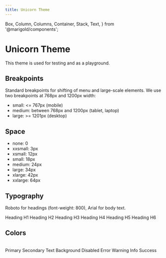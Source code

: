 ```yaml
---
title: Unicorn Theme
---
```


  Box,
  Column,
  Columns,
  Container,
  Stack,
  Text,
} from '@marigold/components';

# Unicorn Theme

This theme is used for testing and as a playground.

## Breakpoints

Standard breakpoints for shifting of menu and large-scale elements. We use two breakpoints at 768px and 1200px width:

- small: <= 767px (mobile)
- medium: between 768px and 1200px (tablet, laptop)
- large: >= 1201px (desktop)

## Space

- none: 0
- xxsmall: 3px
- xsmall: 12px
- small: 18px
- medium: 24px
- large: 34px
- xlarge: 42px
- xxlarge: 64px

## Typography

Roboto for headings (font-weight: 800),
Arial for body text.

<Stack space={24}>
  <Text as="h1" variant="h1">
    Heading H1
  </Text>
  <Text as="h2" variant="h2">
    Heading H2
  </Text>
  <Text as="h3" variant="h3">
    Heading H3
  </Text>
  <Text as="h4" variant="h4">
    Heading H4
  </Text>
  <Text as="h5" variant="h5">
    Heading H5
  </Text>
  <Text as="h6" variant="h6">
    Heading H6
  </Text>
</Stack>

## Colors

<br />
<div>
  <Columns>
    <Column width={2}>
      <Stack>
        <Box as={Container} bg="#c9b1ff" width="96px" height="24px" />
        <Box as={Container} bg="#ffcaf2" width="96px" height="24px" />
        <Box as={Container} bg="#070708" width="96px" height="24px" />
        <Box as={Container} bg="#fdfcfd" width="96px" height="24px" />
        <Box as={Container} bg="#e9e7eb" width="96px" height="24px" />
        <Box as={Container} bg="#ffb2b1" width="96px" height="24px" />
        <Box as={Container} bg="#fff3ad" width="96px" height="24px" />
        <Box as={Container} bg="#a2edff" width="96px" height="24px" />
        <Box as={Container} bg="#bcffbc" width="96px" height="24px" />
      </Stack>
    </Column>
    <Column width={6}>
      <Stack>
        <Text>Primary</Text>
        <Text>Secondary</Text>
        <Text>Text</Text>
        <Text>Background</Text>
        <Text>Disabled</Text>
        <Text>Error</Text>
        <Text>Warning</Text>
        <Text>Info</Text>
        <Text>Success</Text>
      </Stack>
    </Column>
  </Columns>
</div>
